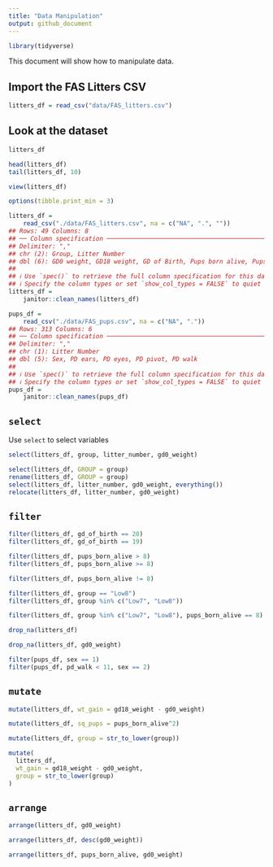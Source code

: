 ```yaml
---
title: "Data Manipulation"
output: github_document
---
```


```r
library(tidyverse)
```



This document will show how to manipulate data.


## Import the FAS Litters CSV

```r
litters_df = read_csv("data/FAS_litters.csv")
```

## Look at the dataset

```r
litters_df

head(litters_df)
tail(litters_df, 10)
```


```r
view(litters_df)
```

```r
options(tibble.print_min = 3)

litters_df = 
    read_csv("./data/FAS_litters.csv", na = c("NA", ".", ""))
## Rows: 49 Columns: 8
## ── Column specification ────────────────────────────────────────────────────────
## Delimiter: ","
## chr (2): Group, Litter Number
## dbl (6): GD0 weight, GD18 weight, GD of Birth, Pups born alive, Pups dead @ ...
## 
## ℹ Use `spec()` to retrieve the full column specification for this data.
## ℹ Specify the column types or set `show_col_types = FALSE` to quiet this message.
litters_df = 
    janitor::clean_names(litters_df)

pups_df = 
    read_csv("./data/FAS_pups.csv", na = c("NA", "."))
## Rows: 313 Columns: 6
## ── Column specification ────────────────────────────────────────────────────────
## Delimiter: ","
## chr (1): Litter Number
## dbl (5): Sex, PD ears, PD eyes, PD pivot, PD walk
## 
## ℹ Use `spec()` to retrieve the full column specification for this data.
## ℹ Specify the column types or set `show_col_types = FALSE` to quiet this message.
pups_df = 
    janitor::clean_names(pups_df)

```


## `select`

Use `select` to select variables

```r
select(litters_df, group, litter_number, gd0_weight)
```

```r
select(litters_df, GROUP = group)
rename(litters_df, GROUP = group)
select(litters_df, litter_number, gd0_weight, everything())
relocate(litters_df, litter_number, gd0_weight)
```


## `filter`

```r
filter(litters_df, gd_of_birth == 20)
filter(litters_df, gd_of_birth == 19)
```

```r
filter(litters_df, pups_born_alive > 8)
filter(litters_df, pups_born_alive >= 8)
```

```r
filter(litters_df, pups_born_alive != 8)
```

```r
filter(litters_df, group == "Low8")
filter(litters_df, group %in% c("Low7", "Low8"))
```

```r
filter(litters_df, group %in% c("Low7", "Low8"), pups_born_alive == 8)
```

```r
drop_na(litters_df)

drop_na(litters_df, gd0_weight)
```

```r
filter(pups_df, sex == 1)
filter(pups_df, pd_walk < 11, sex == 2)
```


## `mutate`

```r
mutate(litters_df, wt_gain = gd18_weight - gd0_weight)

mutate(litters_df, sq_pups = pups_born_alive^2)

mutate(litters_df, group = str_to_lower(group))

mutate(
  litters_df,
  wt_gain = gd18_weight - gd0_weight,
  group = str_to_lower(group)
)
```

## `arrange`

```r
arrange(litters_df, gd0_weight)

arrange(litters_df, desc(gd0_weight))

arrange(litters_df, pups_born_alive, gd0_weight)

```

